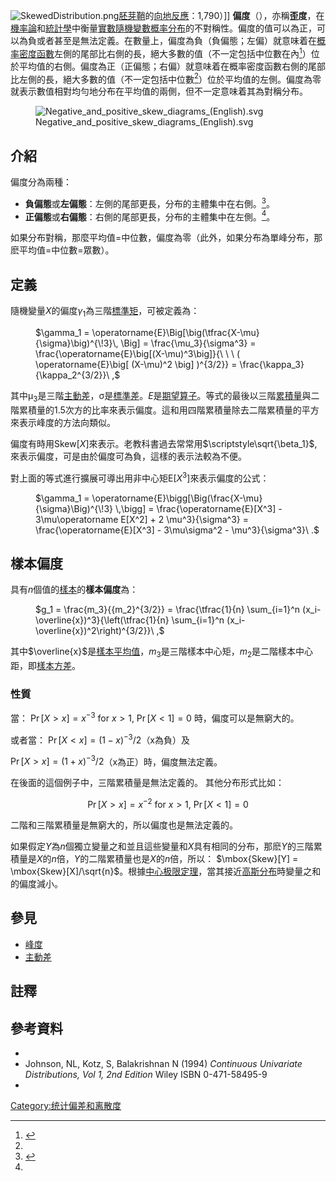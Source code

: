 {{NoteTA |G1=Math
|1= zh-hans:矩; zh-tw:動差;zh-hant:矩
|2= zh-hans:矩阵; zh-tw:矩陣;zh-hant:矩陣
|3= zh-cn:原点矩; zh-tw:原動差
|4= zh-cn:中心矩; zh-tw:主動差
}}

[[Image:SkewedDistribution.png|thumb]][[胚芽鞘|胚芽鞘]]的[[向地性|向地反應]]：1,790）]]
'''偏度'''（{{lang-en|skewness}}），亦稱'''歪度'''，在[[機率論|機率論]]和[[統計學|統計學]]中衡量[[實數|實數]][[隨機變數|隨機變數]][[概率分布|概率分布]]的不對稱性。偏度的值可以為正，可以為負或者甚至是無法定義。在數量上，偏度為負（負偏態；左偏）就意味着在[[概率密度函數|概率密度函數]]左側的尾部比右側的長，絕大多數的值（不一定包括中位數在內<ref name="Mean, Median, and Skew: Correcting a Textbook Rule">{{Cite web |url=http://jse.amstat.org/v13n2/vonhippel.html |title=存档副本 |accessdate=2018-12-14 |archive-date=2020-11-12 |archive-url=https://web.archive.org/web/20201112020154/http://jse.amstat.org/v13n2/vonhippel.html |dead-url=no }}</ref>）位於平均值的右側。偏度為正（正偏態；右偏）就意味着在概率密度函數右側的尾部比左側的長，絕大多數的值（不一定包括中位數<ref name="Mean, Median, and Skew: Correcting a Textbook Rule"/>）位於平均值的左側。偏度為零就表示數值相對均勻地分布在平均值的兩側，但不一定意味着其為對稱分布。

[[Image:Negative_and_positive_skew_diagrams_(English).svg|thumb]]

==介紹==
偏度分為兩種：
*'''負偏態'''或'''左偏態'''：左側的尾部更長，分布的主體集中在右側。<ref name="cnx.org">{{Cite web |url=http://cnx.org/content/m17104/latest/ |title=存档副本 |accessdate=2010-10-30 |archive-date=2011-08-11 |archive-url=https://web.archive.org/web/20110811191915/http://cnx.org/content/m17104/latest/ |dead-url=no }}</ref>。
*'''正偏態'''或'''右偏態'''：右側的尾部更長，分布的主體集中在左側。<ref name="cnx.org"/>。 

如果分布對稱，那麼平均值=中位數，偏度為零（此外，如果分布為單峰分布，那麽平均值=中位數=眾數）。

==定義==
隨機變量''X''的偏度''γ''<sub>1</sub>為三階[[標準矩|標準矩]]，可被定義為：
: <math>
    \gamma_1 = \operatorname{E}\Big[\big(\tfrac{X-\mu}{\sigma}\big)^{\!3}\, \Big] 
             = \frac{\mu_3}{\sigma^3} 
             = \frac{\operatorname{E}\big[(X-\mu)^3\big]}{\ \ \ ( \operatorname{E}\big[ (X-\mu)^2 \big] )^{3/2}}
             = \frac{\kappa_3}{\kappa_2^{3/2}}\ , 
  </math>
其中μ<sub>3</sub>是三階[[主動差|主動差]]，σ是[[標準差|標準差]]。''E''是[[期望值|期望算子]]。等式的最後以三階[[累積量|累積量]]與二階累積量的1.5次方的比率來表示偏度。這和用四階累積量除去二階累積量的平方來表示峰度的方法向類似。

偏度有時用Skew[''X'']來表示。老教科書過去常常用<math>\scriptstyle\sqrt{\beta_1}</math>,來表示偏度，可是由於偏度可為負，這樣的表示法較為不便。

對上面的等式進行擴展可導出用非中心矩E[''X''<sup>3</sup>]來表示偏度的公式：
: <math>
    \gamma_1 
     = \operatorname{E}\bigg[\Big(\frac{X-\mu}{\sigma}\Big)^{\!3} \,\bigg] 
     = \frac{\operatorname{E}[X^3] - 3\mu\operatorname E[X^2] + 2 \mu^3}{\sigma^3}
     = \frac{\operatorname{E}[X^3] - 3\mu\sigma^2 - \mu^3}{\sigma^3}\ . 
  </math>

==樣本偏度==
具有''n''個值的[[樣本|樣本]]的'''樣本偏度'''為：
: <math>
    g_1 = \frac{m_3}{{m_2}^{3/2}} 
        = \frac{\tfrac{1}{n} \sum_{i=1}^n (x_i-\overline{x})^3}{\left(\tfrac{1}{n} \sum_{i=1}^n (x_i-\overline{x})^2\right)^{3/2}}\ ,
  </math>
其中<math>\overline{x}</math>是[[樣本平均值|樣本平均值]]，''m''<sub>3</sub>是三階樣本中心矩，''m''<sub>2</sub>是二階樣本中心距，即[[樣本方差|樣本方差]]。

===性質===
當：
<math>\Pr \left[ X > x \right]=x^{-3}\mbox{ for }x>1,\ \Pr[X<1]=0</math> 時，偏度可以是無窮大的。

或者當：
<math>\Pr[X<x]=(1-x)^{-3}/2</math>（x為負）及

<math>\Pr[X>x]=(1+x)^{-3}/2</math>（x為正）時，偏度無法定義。

在後面的這個例子中，三階累積量是無法定義的。
其他分布形式比如：

:<math>\Pr \left[ X > x \right]=x^{-2}\mbox{ for }x>1,\ \Pr[X<1]=0</math>

二階和三階累積量是無窮大的，所以偏度也是無法定義的。

如果假定''Y''為''n''個獨立變量之和並且這些變量和''X''具有相同的分布，那麽''Y''的三階累積量是''X''的''n''倍，''Y''的二階累積量也是''X''的''n''倍，所以：
<math>\mbox{Skew}[Y] = \mbox{Skew}[X]/\sqrt{n}</math>。根據[[中心极限定理|中心极限定理]]，當其接近[[正態分布|高斯分布]]時變量之和的偏度減小。

==參見==
*[[峰度|峰度]]
*[[主動差|主動差]]

==註釋==
{{Reflist}}

==參考資料==
*{{Cite journal | doi = 10.2307/2987742 | last1 = Groeneveld | first1 = RA | last2 = Meeden | first2 = G. | year = 1984 | title = Measuring Skewness and Kurtosis | url = http://jstor.org/stable/2987742 | journal = The Statistician | volume = 33 | issue = 4 | pages = 391–399 | access-date = 2010-10-30 | archive-date = 2020-08-20 | archive-url = https://web.archive.org/web/20200820104944/https://www.jstor.org/stable/2987742 | dead-url = no }}
*Johnson, NL, Kotz, S, Balakrishnan N (1994) ''Continuous Univariate Distributions, Vol 1, 2nd Edition'' Wiley ISBN 0-471-58495-9
*{{Cite journal | last1 = MacGillivray | first1 = HL | year = 1992 | title = Shape properties of the g- and h- and Johnson families | url = | journal = Comm. Statistics - Theory and Methods | volume = 21 | issue = | pages = 1244–1250 }}

{{統計學}}
{{概率分布理论}}

[[Category:统计偏差和离散度|Category:统计偏差和离散度]]